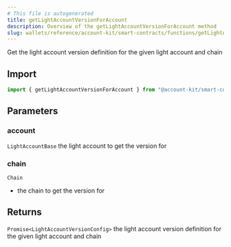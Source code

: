 ```yaml
---
# This file is autogenerated
title: getLightAccountVersionForAccount
description: Overview of the getLightAccountVersionForAccount method
slug: wallets/reference/account-kit/smart-contracts/functions/getLightAccountVersionForAccount
---
```


Get the light account version definition for the given light account and chain

## Import

```ts
import { getLightAccountVersionForAccount } from "@account-kit/smart-contracts";
```

## Parameters

### account

`LightAccountBase`
the light account to get the version for

### chain

`Chain`

- the chain to get the version for

## Returns

`Promise<LightAccountVersionConfig>`
the light account version definition for the given light account and chain
